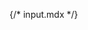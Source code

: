{/* input.mdx */}


<Meta of={comStories} name="Docs"/>

<Title />
<Subtitle />
<Description />

> ### [Bootstrap Documentation on Form Input Controls](https://getbootstrap.com/docs/5.3/forms/form-control)
> * [Form controls](https://getbootstrap.com/docs/5.3/forms/form-control/#example)
> * [Sizing](https://getbootstrap.com/docs/5.3/forms/form-control/#sizing)
> * [Form text](https://getbootstrap.com/docs/5.3/forms/form-control/#form-text)

<Primary />

## Properties
<Controls />

<Stories of={comStories} />

## Attributes:
* `attributes`: Drupal attributes for Image.

## Slots:
* N/A

## Examples:

### Example #1 : Input type of checkbox form element.
```
{% include "varbase_components:input" with {
  type: 'checkbox',
  bs_form_control: false,
  bs_size: '',
  utility_classes: ['form-check-input'],
  attributes: attributes
} %}
```

### Example #2 : Input type of Input submit form element.
```
{% include "varbase_components:input" with {
  type: 'submit'
} %}
```

## Source code
[//]: # (Twig Template source code)
<Source code={templateSource} />
